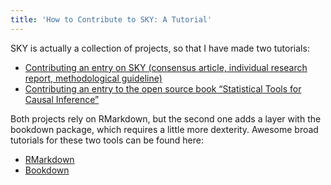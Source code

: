 ```yaml
---
title: 'How to Contribute to SKY: A Tutorial'
---
```


SKY is actually a collection of projects, so that I have made two tutorials:

* [Contributing an entry on SKY (consensus article, individual research report, methodological guideline)](tutoSKY.html)
* [Contributing an entry to the open source book "Statistical Tools for Causal Inference"](tutoSTCI.html)  

Both projects rely on RMarkdown, but the second one adds a layer with the bookdown package, which requires a little more dexterity.
Awesome broad tutorials for these two tools can be found here:

* [RMarkdown](https://bookdown.org/yihui/rmarkdown/)
* [Bookdown](https://bookdown.org/yihui/bookdown/)

